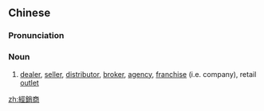 {{also|经销商}}
==Chinese==
{{zh-forms|s=经销商|type=21}}

===Pronunciation===
{{zh-pron
|m=jīngxiāoshāng
|cat=n
}}

===Noun===
{{zh-noun}}

# [[dealer]], [[seller]], [[distributor]], [[broker]], [[agency]], [[franchise]] (i.e. company), retail [[outlet]]

[[zh:經銷商]]